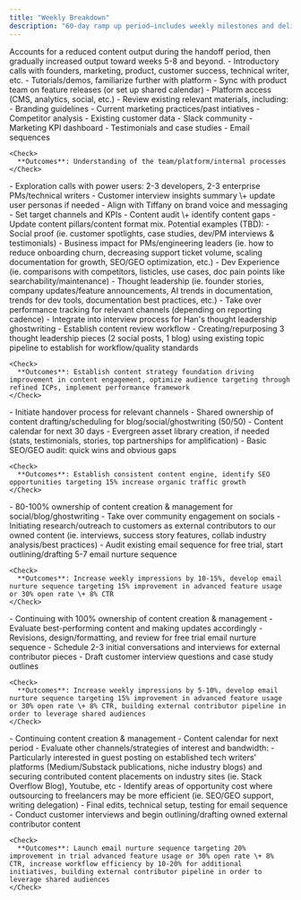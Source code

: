 ```yaml
---
title: "Weekly Breakdown"
description: "60-day ramp up period—includes weekly milestones and deliverables for the first month, then bi-weekly for the second month. "
---
```


<Info>
  Accounts for a reduced content output during the handoff period, then gradually increased output toward weeks 5-8 and beyond.
</Info>

<Steps>
  <Step title="Week 1: Onboarding Process" stepNumber={1}>
    - Introductory calls with founders, marketing, product, customer success, technical writer, etc.
    - Tutorials/demos, familiarize further with platform
    - Sync with product team on feature releases (or set up shared calendar)
    - Platform access (CMS, analytics, social, etc.)
    - Review existing relevant materials, including:
      - Branding guidelines
      - Current marketing practices/past intiatives
      - Competitor analysis
      - Existing customer data
      - Slack community
      - Marketing KPI dashboard
      - Testimonials and case studies
      - Email sequences

    <Check>
      **Outcomes**: Understanding of the team/platform/internal processes
    </Check>
  </Step>
  <Step title="Week 2: Research + Discovery">
    - Exploration calls with power users: 2-3 developers, 2-3 enterprise PMs/technical writers
    - Customer interview insights summary \+ update user personas if needed
    - Align with Tiffany on brand voice and messaging
    - Set target channels and KPIs
    - Content audit \+ identify content gaps
    - Update content pillars/content format mix. Potential examples (TBD):
      - Social proof (ie. customer spotlights, case studies, dev/PM interviews & testimonials)
      - Business impact for PMs/engineering leaders (ie. how to reduce onboarding churn, decreasing support ticket volume, scaling documentation for growth, SEO/GEO optimization, etc.)
      - Dev Experience (ie. comparisons with competitors, listicles, use cases, doc pain points like searchability/maintenance)
      - Thought leadership (ie. founder stories, company updates/feature announcements, AI trends in documentation, trends for dev tools, documentation best practices, etc.)
    - Take over performance tracking for relevant channels (depending on reporting cadence)
    - Integrate into interview process for Han's thought leadership ghostwriting
    - Establish content review workflow
    - Creating/repurposing 3 thought leadership pieces (2 social posts, 1 blog) using existing topic pipeline to establish for workflow/quality standards

    <Check>
      **Outcomes**: Establish content strategy foundation driving improvement in content engagement, optimize audience targeting through refined ICPs, implement performance framework
    </Check>
  </Step>
  <Step title="Week 3: Planning + Calendering">
    - Initiate handover process for relevant channels
    - Shared ownership of content drafting/scheduling for blog/social/ghostwriting (50/50)
    - Content calendar for next 30 days
    - Evergreen asset library creation, if needed (stats, testimonials, stories, top partnerships for amplification)
    - Basic SEO/GEO audit: quick wins and obvious gaps

    <Check>
      **Outcomes**: Establish consistent content engine, identify SEO opportunities targeting 15% increase organic traffic growth
    </Check>
  </Step>
  <Step title="Week 4: Consistency + Testing">
    - 80-100% ownership of content creation & management for social/blog/ghostwriting
    - Take over community engagement on socials
    - Initiating research/outreach to customers as external contributors to our owned content (ie. interviews, success story features, collab industry analysis/best practices)
    - Audit existing email sequence for free trial, start outlining/drafting 5-7 email nurture sequence

    <Check>
      **Outcomes**: Increase weekly impressions by 10-15%, develop email nurture sequence targeting 15% improvement in advanced feature usage or 30% open rate \+ 8% CTR
    </Check>
  </Step>
  <Step title="Week 5-6: Testing + Optimization">
    - Continuing with 100% ownership of content creation & management
    - Evaluate best-performing content and making updates accordingly
    - Revisions, design/formatting, and review for free trial email nurture sequence
    - Schedule 2-3 initial conversations and interviews for external contributor pieces
    - Draft customer interview questions and case study outlines

    <Check>
      **Outcomes**: Increase weekly impressions by 5-10%, develop email nurture sequence targeting 15% improvement in advanced feature usage or 30% open rate \+ 8% CTR, building external contributor pipeline in order to leverage shared audiences
    </Check>
  </Step>
  <Step title="Week 7-8: Evaluation + Scaling">
    - Continuing content creation & management
    - Content calendar for next period
    - Evaluate other channels/strategies of interest and bandwidth:
      - Particularly interested in guest posting on established tech writers' platforms (Medium/Substack publications, niche industry blogs) and securing contributed content placements on industry sites (ie. Stack Overflow Blog), Youtube, etc
    - Identify areas of opportunity cost where outsourcing to freelancers may be more efficient  (ie. SEO/GEO support, writing delegation)
    - Final edits, technical setup, testing for email sequence
    - Conduct customer interviews and begin outlining/drafting owned external contributor content

    <Check>
      **Outcomes**: Launch email nurture sequence targeting 20% improvement in trial advanced feature usage or 30% open rate \+ 8% CTR, increase workflow efficiency by 10-20% for additional initiatives, building external contributor pipeline in order to leverage shared audiences
    </Check>
  </Step>
</Steps>